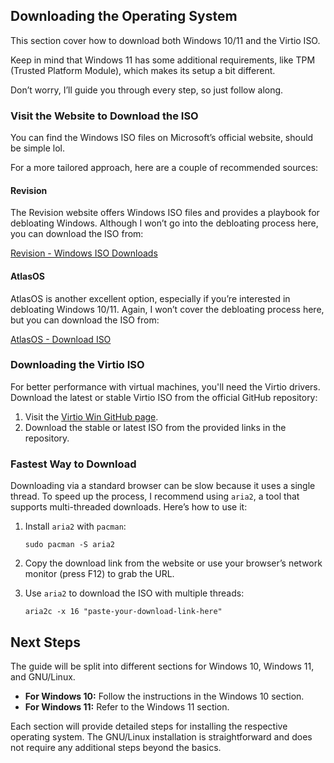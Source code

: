 ## Downloading the Operating System

This section cover how to download both Windows 10/11 and the Virtio ISO.

Keep in mind that Windows 11 has some additional requirements, like TPM (Trusted Platform Module), which makes its setup a bit different.

Don’t worry, I’ll guide you through every step, so just follow along.

### Visit the Website to Download the ISO

You can find the Windows ISO files on Microsoft’s official website, should be simple lol.

For a more tailored approach, here are a couple of recommended sources:

#### Revision

The Revision website offers Windows ISO files and provides a playbook for debloating Windows. Although I won’t go into the debloating process here, you can download the ISO from:

[Revision - Windows ISO Downloads](https://revi.cc/docs/playbook/installwindows#downloading-the-windows-iso)

#### AtlasOS

AtlasOS is another excellent option, especially if you’re interested in debloating Windows 10/11. Again, I won’t cover the debloating process here, but you can download the ISO from:

[AtlasOS - Download ISO](https://docs.atlasos.net/getting-started/installation/#1-download-an-iso)

### Downloading the Virtio ISO

For better performance with virtual machines, you'll need the Virtio drivers. Download the latest or stable Virtio ISO from the official GitHub repository:

1. Visit the [Virtio Win GitHub page](https://github.com/virtio-win/virtio-win-pkg-scripts/blob/master/README.md).
2. Download the stable or latest ISO from the provided links in the repository.

### Fastest Way to Download

Downloading via a standard browser can be slow because it uses a single thread. To speed up the process, I recommend using `aria2`, a tool that supports multi-threaded downloads. Here’s how to use it:

1. Install `aria2` with `pacman`:
   ```shell
   sudo pacman -S aria2
   ```

2. Copy the download link from the website or use your browser’s network monitor (press F12) to grab the URL.

3. Use `aria2` to download the ISO with multiple threads:
   ```shell
   aria2c -x 16 "paste-your-download-link-here"
   ```

## Next Steps

The guide will be split into different sections for Windows 10, Windows 11, and GNU/Linux.

- **For Windows 10:** Follow the instructions in the Windows 10 section.
- **For Windows 11:** Refer to the Windows 11 section.

Each section will provide detailed steps for installing the respective operating system. The GNU/Linux installation is straightforward and does not require any additional steps beyond the basics.
